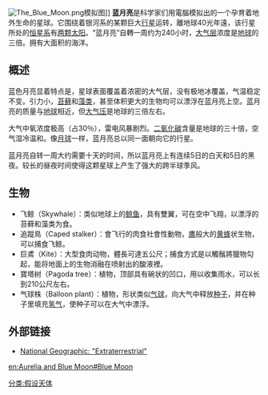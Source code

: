 [[Image:The_Blue_Moon.png|thumb]]模拟图]]
'''蓝月亮'''是科学家们用電腦模拟出的一个孕育着地外生命的星球。它围绕着银河系的某颗巨大[[行星|行星]]运转，離地球40光年遠，该行星所处的[[恒星系|恒星系]]有[[联星|两颗太阳]]。“蓝月亮”自轉一周约为240小时，[[大气层|大气层]]浓度是[[地球|地球]]的三倍。拥有大面积的海洋。

==概述==
蓝色月亮显着特点是，星球表面覆盖着浓密的大气层，没有极地冰覆盖，气温稳定不变。引力小，[[苔藓|苔藓]]和[[藻类|藻类]]，甚至体积更大的生物均可以漂浮在蓝月亮上空。蓝月亮的质量与[[地球|地球]]相近，但[[大气压|大气压]]是地球的三倍左右。

大气中氧浓度极高（占30％），雷电风暴剧烈。[[二氧化碳|二氧化碳]]含量是地球的三十倍，空气湿冷温和。像[[月球|月球]]一样，蓝月亮总以同一面朝向它的行星。

蓝月亮自转一周大约需要十天的时间，所以蓝月亮上有连续5日的白天和5日的黑夜。较长的昼夜时间使得这颗星球上产生了强大的跨半球季风。

==生物==
*飞鲸（Skywhale）：类似地球上的[[鲸鱼|鲸鱼]]，具有雙翼，可在空中飞翔，以漂浮的苔藓和藻类为食。
*追蹤鳥（Caped stalker）：會飞行的肉食社會性動物，[[鹰|鹰]]般大的[[黄蜂|黄蜂]]状生物，可以捕食飞鲸。
*巨鳶（Kite）：大型食肉动物，體長可達五公尺；捕食方式是以觸鬚將獵物勾起，能将地面上的生物消融在喷射出的酸液裡。
*寶塔树（Pagoda tree）：植物，顶部具有碗状的凹口，用以收集雨水，可以长到210公尺左右。
*气球株（Balloon plant）：植物，形状类似[[气球|气球]]，向大气中释放[[种子|种子]]，并在种子里填充[[氢气|氢气]]，使种子可以在大气中漂浮。

==外部链接==
*[https://web.archive.org/web/20080725225706/http://channel.nationalgeographic.com/channel/extraterrestrial/ax/main_fs.html National Geographic: "Extraterrestrial"]
[[en:Aurelia_and_Blue_Moon#Blue_Moon|en:Aurelia and Blue Moon#Blue Moon]]

[[分类:假设天体|分类:假设天体]]